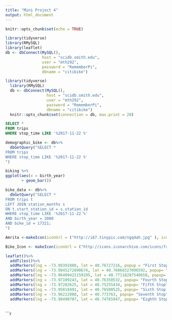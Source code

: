 ```yaml
---
title: "Mini Project 4"
output: html_document
---
```

```r
knitr::opts_chunk$set(echo = TRUE)
```

```r
library(tidyverse)
library(RMySQL)
library(leaflet)
db <- dbConnect(MySQL(),
                host = "scidb.smith.edu",
                user = "mth292",
                password = "RememberPi",
                dbname = "citibike") 
```

```r
library(tidyverse)
  library(RMySQL)
  db <- dbConnect(MySQL(), 
                  host = "scidb.smith.edu", 
                  user = "mth292", 
                  password = "RememberPi", 
                  dbname = "citibike")
  knitr::opts_chunk$set(connection = db, max.print = 20)

```

```sql
SELECT *
FROM trips 
WHERE stop_time LIKE '%2017-11-22 %'

```

```r
demographic_bike <- db%>%
  dbGetQuery("SELECT *
FROM trips 
WHERE stop_time LIKE '%2017-11-22 %'
")

```

```r
biking %>%
ggplot(aes(x = birth_year) 
       + geom_bar())
```

```r
bike_data <- db%>%
  dbGetQuery("SELECT *
FROM trips t
LEFT JOIN station_months s
ON t.start_station_id = s.station_id
WHERE stop_time LIKE '%2017-11-22 %'
AND birth_year = 2000
AND bike_id = 17321;
")
```


```r
Amrita <-makeIcon(iconUrl = ("http://i67.tinypic.com/ngq4ah.jpg" ), iconWidth = 35, iconHeight = 40) 
```

```r
Bike_Icon <- makeIcon(iconUrl = ("http://icons.iconarchive.com/icons/fasticon/ifunny-vol-2/128/bike-icon.png"), iconWidth = 35, iconHeight = 40)
```


```r
leaflet()%>%
  addTiles()%>%
  addMarkers(lng = -73.99392888, lat = 40.76727216, popup = "First Stop", icon = Bike_Icon)%>% 
  addMarkers(lng = -73.9845272898674, lat = 40.76068327096592, popup= "Second Stop", icon = Bike_Icon)%>% 
  addMarkers(lng = -73.96409422159195, lat = 40.77118287540658, popup= "Third Stop", icon = Bike_Icon)%>%
  addMarkers(lng = -73.97109243, lat = 40.76350532, popup= "Fourth Stop", icon = Bike_Icon)%>%
  addMarkers(lng = -73.97282625, lat = 40.75255434, popup= "Fifth Stop", icon = Bike_Icon)%>%
  addMarkers(lng = -73.95818491, lat = 40.76500525, popup= "Sixth Stop (AMRITA!)", icon = Amrita)%>%
  addMarkers(lng = -73.96222088, lat = 40.773763, popup= "Seventh Stop", icon = Bike_Icon)%>%
  addMarkers(lng = -73.98490707, lat = 40.74765947, popup= "Eighth Stop", icon = Bike_Icon)
 
```


```r
